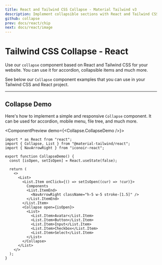 ```yaml
---
title: React and Tailwind CSS Collapse - Material Tailwind v3
description: Implement collapsible sections with React and Tailwind CSS using Material Tailwind v3. Organize content dynamically with responsive collapse components.
github: collapse
prev: docs/react/chip
next: docs/react/image
---
```


# Tailwind CSS Collapse - React

Use our `collapse` component based on React and Tailwind CSS for your website. You can use it for accordion, collapsible items and much more.

See below our `Collapse` component examples that you can use in your Tailwind CSS and React project.

---

## Collapse Demo

Here's how to implement a simple and responsive `Collapse` component. It can be used for accordion, mobile menu, file tree, and much more.

<ComponentPreview demo={<Collapse.CollapseDemo />}>
```tsx
import * as React from "react";
import { Collapse, List } from "@material-tailwind/react";
import { NavArrowRight } from "iconoir-react";

export function CollapseDemo() {
  const [isOpen, setIsOpen] = React.useState(false);

  return (
    <>
      <List>
        <List.Item onClick={() => setIsOpen((cur) => !cur)}>
          Components
          <List.ItemEnd>
            <NavArrowRight className="h-5 w-5 stroke-[1.5]" />
          </List.ItemEnd>
        </List.Item>
        <Collapse open={isOpen}>
          <List>
            <List.Item>Avatar</List.Item>
            <List.Item>Button</List.Item>
            <List.Item>Input</List.Item>
            <List.Item>Checkbox</List.Item>
            <List.Item>Select</List.Item>
          </List>
        </Collapse>
      </List>
    </>
  );
}
```
</ComponentPreview>